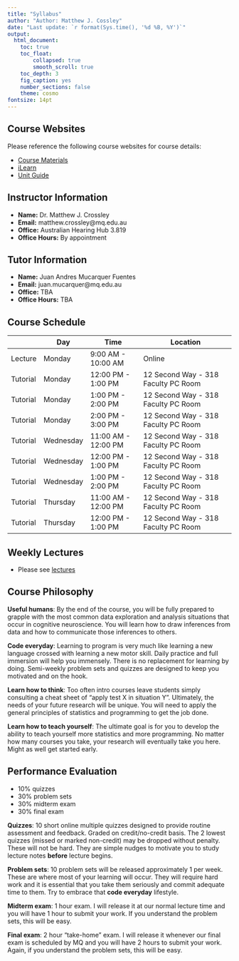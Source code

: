 ```yaml
---
title: "Syllabus"
author: "Author: Matthew J. Cossley"
date: "Last update: `r format(Sys.time(), '%d %B, %Y')`"
output:
  html_document:
    toc: true
    toc_float:
        collapsed: true
        smooth_scroll: true
    toc_depth: 3
    fig_caption: yes
    number_sections: false
    theme: cosmo
fontsize: 14pt
---
```


## Course Websites
Please reference the following course websites for course
details:

- [Course Materials](https://crossley.github.io/cogs2020/)
- [iLearn](https://ilearn.mq.edu.au/course/view.php?id=38800)
- [Unit Guide](https://unitguides.mq.edu.au/unit_offerings/123650/unit_guide)

## Instructor Information
- **Name:** Dr. Matthew J. Crossley
- **Email:** matthew.crossley@mq.edu.au
- **Office:** Australian Hearing Hub 3.819
- **Office Hours:** By appointment

## Tutor Information
- **Name:** Juan Andres Mucarquer Fuentes
- **Email:** juan.mucarquer@mq.edu.au
- **Office:** TBA
- **Office Hours:** TBA

## Course Schedule
|          | Day       | Time                | Location                            |
|----------|-----------|---------------------|-------------------------------------|
| Lecture  | Monday    | 9:00 AM - 10:00 AM  | Online                              |
| Tutorial | Monday    | 12:00 PM - 1:00 PM  | 12 Second Way - 318 Faculty PC Room |
| Tutorial | Monday    | 1:00 PM - 2:00 PM   | 12 Second Way - 318 Faculty PC Room |
| Tutorial | Monday    | 2:00 PM - 3:00 PM   | 12 Second Way - 318 Faculty PC Room |
| Tutorial | Wednesday | 11:00 AM - 12:00 PM | 12 Second Way - 318 Faculty PC Room |
| Tutorial | Wednesday | 12:00 PM - 1:00 PM  | 12 Second Way - 318 Faculty PC Room |
| Tutorial | Wednesday | 1:00 PM - 2:00 PM   | 12 Second Way - 318 Faculty PC Room |
| Tutorial | Thursday  | 11:00 AM - 12:00 PM | 12 Second Way - 318 Faculty PC Room |
| Tutorial | Thursday  | 12:00 PM - 1:00 PM  | 12 Second Way - 318 Faculty PC Room |

## Weekly Lectures
- Please see [lectures](https://crossley.github.io/cogs2020/lectures-exported.html)

## Course Philosophy
**Useful humans**: By the end of the course, you will be
fully prepared to grapple with the most common data
exploration and analysis situations that occur in cognitive
neuroscience. You will learn how to draw inferences from
data and how to communicate those inferences to others.

**Code everyday**: Learning to program is very much like
learning a new language crossed with learning a new motor
skill. Daily practice and full immersion will help you
immensely. There is no replacement for learning by doing.
Semi-weekly problem sets and quizzes are designed to keep
you motivated and on the hook.

**Learn how to think**:  Too often intro courses leave
students simply consulting a cheat sheet of "apply test X in
situation Y".  Ultimately, the needs of your future research
will be unique. You will need to apply the general
principles of statistics and programming to get the job
done.

**Learn how to teach yourself**: The ultimate goal is for
you to develop the ability to teach yourself more statistics
and more programming. No matter how many courses you take,
your research will eventually take you here. Might as well
get started early.

## Performance Evaluation
- 10% quizzes
- 30% problem sets
- 30% midterm exam
- 30% final exam

**Quizzes**: 10 short online multiple quizzes designed to
provide routine assessment and feedback. Graded on
credit/no-credit basis. The 2 lowest quizzes (missed or
marked non-credit) may be dropped without penalty. These
will not be hard. They are simple nudges to motivate you to
study lecture notes **before** lecture begins.

**Problem sets**: 10 problem sets will be released
approximately 1 per week. These are where most of your
learning will occur. They will require hard work and it is
essential that you take them seriously and commit adequate
time to them. Try to embrace that **code everyday**
lifestyle.

**Midterm exam**: 1 hour exam. I will release it at our
normal lecture time and you will have 1 hour to submit your
work. If you understand the problem sets, this will be easy.

**Final exam**: 2 hour "take-home" exam. I will release it
whenever our final exam is scheduled by MQ and you will have
2 hours to submit your work. Again, if you understand the
problem sets, this will be easy.
